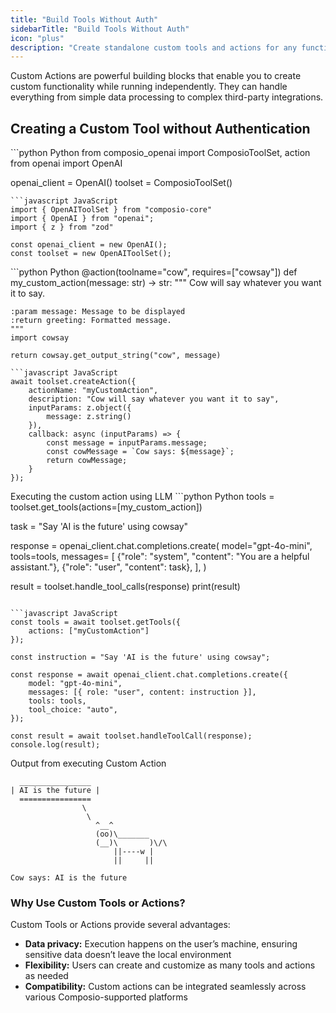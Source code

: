 ```yaml
---
title: "Build Tools Without Auth"
sidebarTitle: "Build Tools Without Auth"
icon: "plus"
description: "Create standalone custom tools and actions for any functionality you need (e.g., data processing, calculations, or integrations with other services)"
---
```


<Tip>
Custom Actions are powerful building blocks that enable you to create custom functionality while running independently. They can handle everything from simple data processing to complex third-party integrations.
</Tip>

## Creating a Custom Tool without Authentication

<Steps>
<Step title="Import necessary modules">

<CodeGroup>
```python Python
from composio_openai import ComposioToolSet, action
from openai import OpenAI

openai_client = OpenAI()
toolset = ComposioToolSet()
```
```javascript JavaScript
import { OpenAIToolSet } from "composio-core"
import { OpenAI } from "openai";
import { z } from "zod"

const openai_client = new OpenAI();
const toolset = new OpenAIToolSet();
```
</CodeGroup>
</Step>
<Step title="Creating a custom action">
<CodeGroup>
```python Python
@action(toolname="cow", requires=["cowsay"])
def my_custom_action(message: str) -> str:
    """
    Cow will say whatever you want it to say.

    :param message: Message to be displayed
    :return greeting: Formatted message.
    """
    import cowsay
    
    return cowsay.get_output_string("cow", message)
```
```javascript JavaScript
await toolset.createAction({
    actionName: "myCustomAction",
    description: "Cow will say whatever you want it to say",
    inputParams: z.object({
        message: z.string()
    }),
    callback: async (inputParams) => {
        const message = inputParams.message;
        const cowMessage = `Cow says: ${message}`;
        return cowMessage;
    }
});
```
</CodeGroup>
</Step>
<Step title="Executing the Custom Action">
Executing the custom action using LLM
<CodeGroup>
```python Python
tools = toolset.get_tools(actions=[my_custom_action])

task = "Say 'AI is the future' using cowsay"

response = openai_client.chat.completions.create(
model="gpt-4o-mini",
tools=tools,
messages=
    [
        {"role": "system", "content": "You are a helpful assistant."},
        {"role": "user", "content": task},
    ],
)

result = toolset.handle_tool_calls(response)
print(result)
```

```javascript JavaScript
const tools = await toolset.getTools({
    actions: ["myCustomAction"]
});

const instruction = "Say 'AI is the future' using cowsay";

const response = await openai_client.chat.completions.create({
    model: "gpt-4o-mini",
    messages: [{ role: "user", content: instruction }],
    tools: tools,
    tool_choice: "auto",
});

const result = await toolset.handleToolCall(response);
console.log(result);
```
</CodeGroup>

Output from executing Custom Action
<CodeGroup>
```shell Python
  ________________
| AI is the future |
  ================
                \
                 \
                   ^__^
                   (oo)\_______
                   (__)\       )\/\
                       ||----w |
                       ||     ||
```
```shell JavaScript
Cow says: AI is the future
```
</CodeGroup>
</Step>
</Steps>


### Why Use Custom Tools or Actions?

Custom Tools or Actions provide several advantages:

- **Data privacy:** Execution happens on the user’s machine, ensuring sensitive data doesn’t leave the local environment
- **Flexibility:** Users can create and customize as many tools and actions as needed
- **Compatibility:** Custom actions can be integrated seamlessly across various Composio-supported platforms
